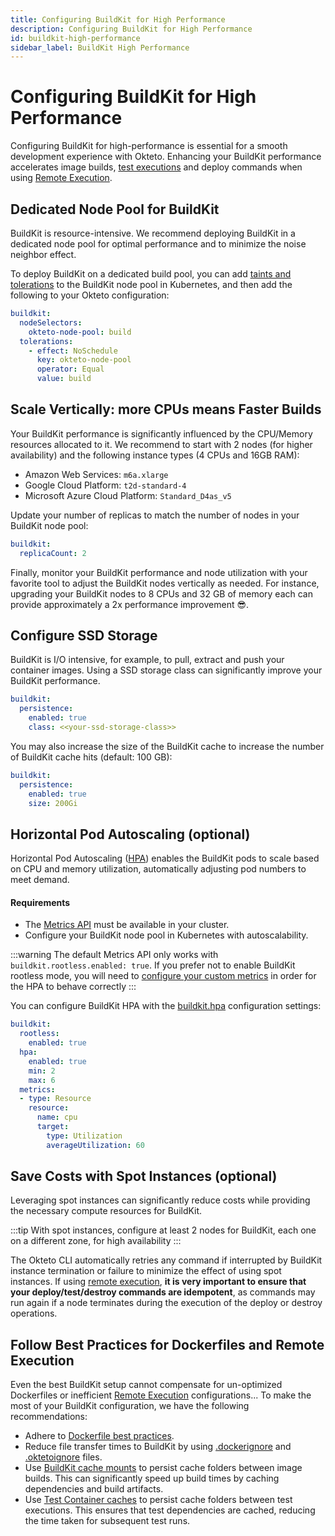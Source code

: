 ```yaml
---
title: Configuring BuildKit for High Performance
description: Configuring BuildKit for High Performance
id: buildkit-high-performance
sidebar_label: BuildKit High Performance
---
```


# Configuring BuildKit for High Performance

Configuring BuildKit for high-performance is essential for a smooth development experience with Okteto.
Enhancing your BuildKit performance accelerates image builds, [test executions](testing/index.mdx) and deploy commands when using [Remote Execution](core/remote-execution.mdx).

## Dedicated Node Pool for BuildKit

BuildKit is resource-intensive.
We recommend deploying BuildKit in a dedicated node pool for optimal performance and to minimize the noise neighbor effect.

To deploy BuildKit on a dedicated build pool, you can add [taints and tolerations](https://kubernetes.io/docs/concepts/scheduling-eviction/taint-and-toleration/) to the BuildKit node pool in Kubernetes, and then add the following to your Okteto configuration:

```yaml
buildkit:
  nodeSelectors:
    okteto-node-pool: build
  tolerations:
    - effect: NoSchedule
      key: okteto-node-pool
      operator: Equal
      value: build
```      

## Scale Vertically: more CPUs means Faster Builds

Your BuildKit performance is significantly influenced by the CPU/Memory resources allocated to it.
We recommend to start with 2 nodes (for higher availability) and the following instance types (4 CPUs and 16GB RAM):

- Amazon Web Services: `m6a.xlarge`
- Google Cloud Platform: `t2d-standard-4`
- Microsoft Azure Cloud Platform: `Standard_D4as_v5`

Update your number of replicas to match the number of nodes in your BuildKit node pool:

```yaml
buildkit:
  replicaCount: 2
```

Finally, monitor your BuildKit performance and node utilization with your favorite tool to adjust the BuildKit nodes vertically as needed.
For instance, upgrading your BuildKit nodes to 8 CPUs and 32 GB of memory each can provide approximately a 2x performance improvement 😎.

## Configure SSD Storage

BuildKit is I/O intensive, for example, to pull, extract and push your container images.
Using a SSD storage class can significantly improve your BuildKit performance.

```yaml
buildkit:
  persistence:
    enabled: true
    class: <<your-ssd-storage-class>>
```

You may also increase the size of the BuildKit cache to increase the number of BuildKit cache hits (default: 100 GB):

```yaml
buildkit:
  persistence:
    enabled: true
    size: 200Gi
```

## Horizontal Pod Autoscaling (optional)

Horizontal Pod Autoscaling ([HPA](https://kubernetes.io/docs/tasks/run-application/horizontal-pod-autoscale/)) enables the BuildKit pods to scale based on CPU and memory utilization, automatically adjusting pod numbers to meet demand.

#### Requirements
- The [Metrics API](https://kubernetes.io/docs/tasks/debug/debug-cluster/resource-metrics-pipeline/#metrics-server) must be available in your cluster.
- Configure your BuildKit node pool in Kubernetes with autoscalability.

:::warning
The default Metrics API only works with `buildkit.rootless.enabled: true`. If you prefer not to enable BuildKit rootless mode, you will need to [configure your custom metrics](https://kubernetes.io/docs/tasks/run-application/horizontal-pod-autoscale-walkthrough/#autoscaling-on-multiple-metrics-and-custom-metrics) in order for the HPA to behave correctly
:::

You can configure BuildKit HPA with the [buildkit.hpa](self-hosted/helm-configuration.mdx#buildkit) configuration settings:

```yaml
buildkit:
  rootless:
    enabled: true
  hpa:
    enabled: true
    min: 2
    max: 6
  metrics:
  - type: Resource
    resource:
      name: cpu
      target:
        type: Utilization
        averageUtilization: 60    
```    

## Save Costs with Spot Instances (optional)

Leveraging spot instances can significantly reduce costs while providing the necessary compute resources for BuildKit.

:::tip
With spot instances, configure at least 2 nodes for BuildKit, each one on a different zone, for high availability
:::

The Okteto CLI automatically retries any command if interrupted by BuildKit instance termination or failure to minimize the effect of using spot instances.
If using [remote execution](core/remote-execution.mdx), **it is very important to ensure that your deploy/test/destroy commands are idempotent**, as commands may run again if a node terminates during the execution of the deploy or destroy operations.

## Follow Best Practices for Dockerfiles and Remote Execution

Even the best BuildKit setup cannot compensate for un-optimized Dockerfiles or inefficient [Remote Execution](core/remote-execution.mdx) configurations...
To make the most of your BuildKit configuration, we have the following recommendations:

- Adhere to [Dockerfile best practices](https://docs.docker.com/build/building/best-practices/).
- Reduce file transfer times to BuildKit by using [.dockerignore](https://docs.docker.com/reference/dockerfile/#dockerignore-file) and [.oktetoignore](core/remote-execution.mdx#ignoring-files) files.
- Use [BuildKit cache mounts](https://docs.docker.com/build/cache/optimize/) to persist cache folders between image builds. This can significantly speed up build times by caching dependencies and build artifacts.
- Use [Test Container caches](https://www.okteto.com/docs/reference/okteto-manifest/#caches-string-optional) to persist cache folders between test executions. This ensures that test dependencies are cached, reducing the time taken for subsequent test runs.

